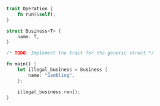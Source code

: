 ```rust
trait Operation {
    fn run(&self);
}

struct Business<T> {
    name: T,
}

/* TODO: Implement the trait for the generic struct */

fn main() {
    let illegal_business = Business {
        name: "Gambling",
    };

    illegal_business.run();
}
```